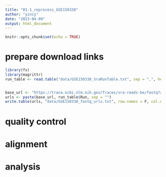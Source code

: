 ```yaml
---
title: "01.1_reprocess_GSE150338"
author: "yincy"
date: "2023-04-09"
output: html_document
---
```


```r
knitr::opts_chunk$set(echo = TRUE)
```

# prepare download links
```r
library(fs)
library(magrittr)
run_table <- read.table("data/GSE150338_SraRunTable.txt", sep = ",", header = TRUE)


base_url <- "https://trace.ncbi.nlm.nih.gov/Traces/sra-reads-be/fastq?acc="
urls <- paste(base_url, run_table$Run, sep = "")
write.table(urls, "data/GSE150338_fastq_urls.txt", row.names = F, col.names = F, quote = F)
```



# quality control

# alignment

# analysis








